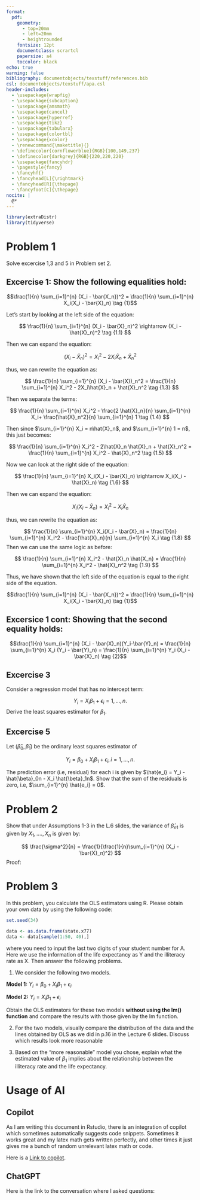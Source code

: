 ```yaml
---
format: 
  pdf:
    geometry:
      - top=20mm
      - left=20mm
      - heightrounded
    fontsize: 12pt
    documentclass: scrartcl
    papersize: a4
    toccolor: black
echo: true
warning: false
bibliography: documentobjects/texstuff/references.bib
csl: documentobjects/texstuff/apa.csl
header-includes:
  - \usepackage{wrapfig}
  - \usepackage{subcaption}
  - \usepackage{amsmath}
  - \usepackage{cancel}
  - \usepackage{hyperref}
  - \usepackage{tikz}
  - \usepackage{tabularx}
  - \usepackage{colortbl}
  - \usepackage{xcolor}
  - \renewcommand{\maketitle}{}
  - \definecolor{cornflowerblue}{RGB}{100,149,237}
  - \definecolor{darkgrey}{RGB}{220,220,220}
  - \usepackage{fancyhdr}
  - \pagestyle{fancy}
  - \fancyhf{} 
  - \fancyhead[L]{\rightmark}
  - \fancyhead[R]{\thepage}
  - \fancyfoot[C]{\thepage}
nocite: |
  @*
---
```


\newgeometry{left=0cm, right=0cm, top=0cm, bottom=0cm}
\vspace*{0.5cm}
\begin{flushleft}
    \vspace*{0.5cm}
    \hspace*{2.5cm}{\color{black}\fontsize{11}{13.2}\selectfont Waseda University \\[0.2em]
    \hspace*{2.5cm}\color{black}\fontsize{8}{13.2}\selectfont School of Political Science and Economics \\[0.2em]
    \hspace*{2.5cm}\large{\color{black}\textbf{Homework 2}}  \\[0.5em]
\hspace*{2.5cm}\color{black}\fontsize{11}{13.2}\selectfont Daniel Fabio Groth \\[0.5em]
    \hspace*{2.5cm}\color{black}\fontsize{11}{13.2}\selectfont Econometrics, Fall 2024 \\[0.5em]
    \hspace*{2.0cm}
    \par}
\end{flushleft} 
\restoregeometry
\tableofcontents
\newpage

```r
library(extraDistr)
library(tidyverse)
```

# **Problem 1**

Solve excercise 1,3 and 5 in Problem set 2.

## **Excercise 1:** Show the following equalities hold:


$$\frac{1}{n} \sum_{i=1}^{n} (X_i - \bar{X_n})^2 = \frac{1}{n} \sum_{i=1}^{n} X_i(X_i - \bar{X}_n) \tag {1}$$


Let's start by looking at the left side of the equation:

$$ \frac{1}{n} \sum_{i=1}^{n} (X_i - \bar{X}_n)^2 \rightarrow (X_i - \hat{X}_n)^2  \tag {1.1} $$ 

Then we can expand the equation:

$$ (X_i - \hat{X}_n)^2 = X_i^2 - 2X_i\hat{X}_n + \hat{X}_n^2 \tag {1.2} $$

thus, we can rewrite the equation as:

$$ \frac{1}{n} \sum_{i=1}^{n} (X_i - \bar{X})_n^2 = \frac{1}{n} \sum_{i=1}^{n} X_i^2 - 2X_i\hat{X}_n + \hat{X}_n^2 \tag {1.3} $$ 

Then we separate the terms:

$$ \frac{1}{n} \sum_{i=1}^{n} X_i^2 - \frac{2 \hat{X}_n}{n} \sum_{i=1}^{n} X_i+ \frac{\hat{X}_n^2}{n} \sum_{i=1}^{n} 1 \tag {1.4} $$

Then since $\sum_{i=1}^{n} X_i = n\hat{X}_n$, and $\sum_{i=1}^{n} 1 = n$, this just becomes:

$$ \frac{1}{n} \sum_{i=1}^{n} X_i^2 - 2\hat{X}_n \hat{X}_n + \hat{X}_n^2 = \frac{1}{n} \sum_{i=1}^{n} X_i^2 - \hat{X}_n^2 \tag {1.5} $$ 

Now we can look at the right side of the equation:

$$ \frac{1}{n} \sum_{i=1}^{n} X_i(X_i - \bar{X}_n) \rightarrow X_i(X_i - \hat{X}_n) \tag {1.6} $$ 

Then we can expand the equation:

$$ X_i(X_i - \hat{X}_n) = X_i^2 - X_i\hat{X}_n \tag {1.7} $$

thus, we can rewrite the equation as:

$$ \frac{1}{n} \sum_{i=1}^{n} X_i(X_i - \bar{X}_n) = \frac{1}{n} \sum_{i=1}^{n} X_i^2 - \frac{\hat{X}_n}{n} \sum_{i=1}^{n} X_i \tag {1.8} $$ 
Then we can use the same logic as before:

$$ \frac{1}{n} \sum_{i=1}^{n} X_i^2 - \hat{X}_n \hat{X_n} = \frac{1}{n} \sum_{i=1}^{n} X_i^2 - \hat{X}_n^2 \tag {1.9} $$ 

Thus, we have shown that the left side of the equation is equal to the right side of the equation.

$$\frac{1}{n} \sum_{i=1}^{n} (X_i - \bar{X_n})^2 = \frac{1}{n} \sum_{i=1}^{n} X_i(X_i - \bar{X}_n) \tag {1}$$

\newpage

## Excersice 1 cont: Showing that the second equality holds:


$$\frac{1}{n} \sum_{i=1}^{n} (X_i - \bar{X}_n)(Y_i-\bar{Y}_n) = \frac{1}{n} \sum_{i=1}^{n} X_i (Y_i - \bar{Y}_n) = \frac{1}{n} \sum_{i=1}^{n} Y_i (X_i - \bar{X}_n) \tag {2}$$

\newpage


## **Excercise 3**

Consider a regression model that has no intercept term:

$$ Y_i = X_i \beta_1 + \epsilon_i = 1 ,...,n. $$ Derive the least squares estimator for $\beta_1$.

## **Excercise 5**

Let ($\hat{\beta}_0, \hat{\beta}_1$) be the ordinary least squares estimator of

$$ Y_i = \beta_0 + X_i \beta_1  + \epsilon_i, i = 1,...,n. $$

The prediction error (i.e, residual) for each i is given by $\hat{e_i} = Y_i - \hat{\beta}_0n - X_i \hat{\beta}_1n$. Show that the sum of the residuals is zero, i.e, $\sum_{i=1}^{n} \hat{e_i} = 0$.

\newpage

# **Problem 2**

Show that under Assumptions 1-3 in the L.6 slides, the variance of $\hat{\beta}_{n1}$ is given by $X_1,....,X_n$ is given by:

$$ \frac{\sigma^2}{n} = \frac{1}{\frac{1}{n}\sum_{i=1}^{n} (X_i - \bar{X}_n)^2} $$ Proof:

\newpage

# **Problem 3**

In this problem, you calculate the OLS estimators using R. Please obtain your own data by using the following code:

```r
set.seed(34)

data <- as.data.frame(state.x77)
data <- data[sample(1:50, 40),]
```

where you need to input the last two digits of your student number for A. Here we use the information of the life expectancy as Y and the illiteracy rate as X. Then answer the following problems.

1)  We consider the following two models.

**Model 1:** $Y_i = \beta_0 + X_i \beta_1 + \epsilon_i$

**Model 2:** $Y_i =  X_i\beta_1 + \epsilon_i$

Obtain the OLS estimators for these two models **without using the lm() function** and compare the results with those given by the lm function.

2)  For the two models, visually compare the distribution of the data and the lines obtained by OLS as we did in p.16 in the Lecture 6 slides. Discuss which results look more reasonable

3)  Based on the "more reasonable" model you chose, explain what the estimated value of $\beta_1$ implies about the relationship between the illiteracy rate and the life expectancy.

\newpage

# Usage of AI

## Copilot

As I am writing this document in Rstudio, there is an integration of copilot which sometimes automatically suggests code snippets. Sometimes it works great and my latex math gets written perfectly, and other times it just gives me a bunch of random unrelevant latex math or code.

Here is a [Link to copilot](https://copilot.microsoft.com/).

## ChatGPT

Here is the link to the conversation where I asked questions:

